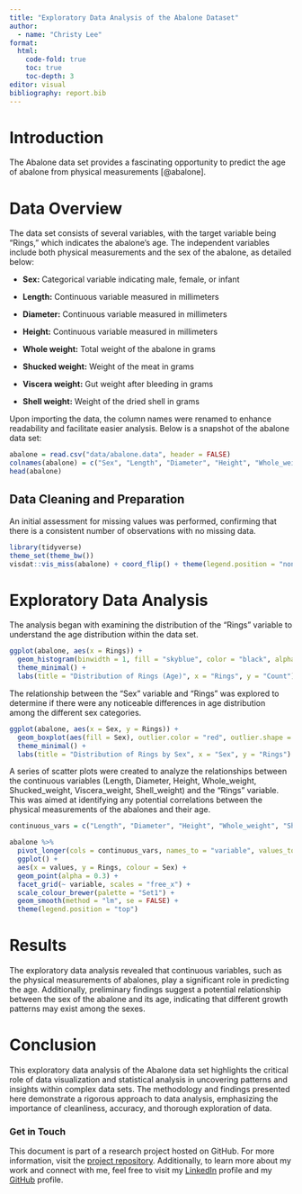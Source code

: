 ```yaml
---
title: "Exploratory Data Analysis of the Abalone Dataset"
author: 
  - name: "Christy Lee"
format: 
  html:
    code-fold: true
    toc: true
    toc-depth: 3
editor: visual
bibliography: report.bib
---
```


# Introduction

The Abalone data set provides a fascinating opportunity to predict the age of abalone from physical measurements [@abalone].

# Data Overview

The data set consists of several variables, with the target variable being "Rings," which indicates the abalone's age. The independent variables include both physical measurements and the sex of the abalone, as detailed below:

-   **Sex:** Categorical variable indicating male, female, or infant

-   **Length:** Continuous variable measured in millimeters

-   **Diameter:** Continuous variable measured in millimeters

-   **Height:** Continuous variable measured in millimeters

-   **Whole weight:** Total weight of the abalone in grams

-   **Shucked weight:** Weight of the meat in grams

-   **Viscera weight:** Gut weight after bleeding in grams

-   **Shell weight:** Weight of the dried shell in grams

Upon importing the data, the column names were renamed to enhance readability and facilitate easier analysis. Below is a snapshot of the abalone data set:

```r
abalone = read.csv("data/abalone.data", header = FALSE)
colnames(abalone) = c("Sex", "Length", "Diameter", "Height", "Whole_weight", "Shucked_weight", "Viscera_weight", "Shell_weight", "Rings")
head(abalone)
```

## Data Cleaning and Preparation

An initial assessment for missing values was performed, confirming that there is a consistent number of observations with no missing data.

```r
library(tidyverse)
theme_set(theme_bw())
visdat::vis_miss(abalone) + coord_flip() + theme(legend.position = "none")
```

# Exploratory Data Analysis

The analysis began with examining the distribution of the "Rings" variable to understand the age distribution within the data set.

```r
ggplot(abalone, aes(x = Rings)) + 
  geom_histogram(binwidth = 1, fill = "skyblue", color = "black", alpha = 0.7) +
  theme_minimal() +
  labs(title = "Distribution of Rings (Age)", x = "Rings", y = "Count")
```

The relationship between the "Sex" variable and "Rings" was explored to determine if there were any noticeable differences in age distribution among the different sex categories.

```r
ggplot(abalone, aes(x = Sex, y = Rings)) +
  geom_boxplot(aes(fill = Sex), outlier.color = "red", outlier.shape = 16) +
  theme_minimal() +
  labs(title = "Distribution of Rings by Sex", x = "Sex", y = "Rings")
```

A series of scatter plots were created to analyze the relationships between the continuous variables (Length, Diameter, Height, Whole_weight, Shucked_weight, Viscera_weight, Shell_weight) and the "Rings" variable. This was aimed at identifying any potential correlations between the physical measurements of the abalones and their age.

```r
continuous_vars = c("Length", "Diameter", "Height", "Whole_weight", "Shucked_weight", "Viscera_weight", "Shell_weight")

abalone %>%
  pivot_longer(cols = continuous_vars, names_to = "variable", values_to = "values") %>%
  ggplot() + 
  aes(x = values, y = Rings, colour = Sex) + 
  geom_point(alpha = 0.3) + 
  facet_grid(~ variable, scales = "free_x") + 
  scale_colour_brewer(palette = "Set1") + 
  geom_smooth(method = "lm", se = FALSE) + 
  theme(legend.position = "top")
```

# Results

The exploratory data analysis revealed that continuous variables, such as the physical measurements of abalones, play a significant role in predicting the age. Additionally, preliminary findings suggest a potential relationship between the sex of the abalone and its age, indicating that different growth patterns may exist among the sexes.

# Conclusion

This exploratory data analysis of the Abalone data set highlights the critical role of data visualization and statistical analysis in uncovering patterns and insights within complex data sets. The methodology and findings presented here demonstrate a rigorous approach to data analysis, emphasizing the importance of cleanliness, accuracy, and thorough exploration of data.

<!-- Footer -->

::: {#footer}
### Get in Touch

This document is part of a research project hosted on GitHub. For more information, visit the [project repository](https://github.com/christy511/AbaloneAgePrediction-ConservationModels.git). Additionally, to learn more about my work and connect with me, feel free to visit my [LinkedIn](https://www.linkedin.com/in/christy-lee-798b53276/) profile and my [GitHub](https://github.com/christy511) profile.
:::
